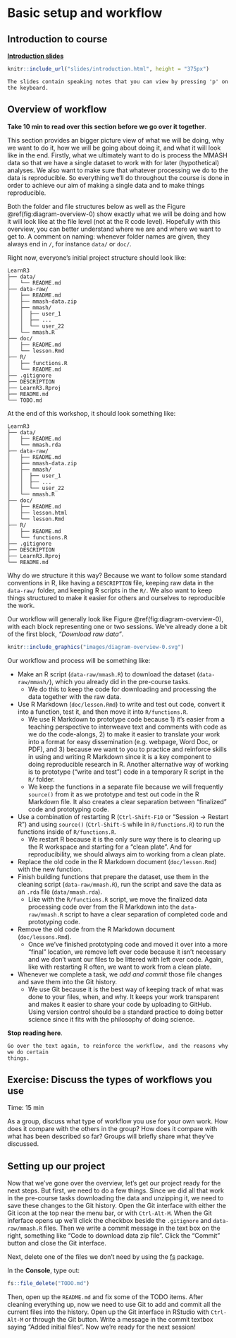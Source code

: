 # Basic setup and workflow {#intro}

## Introduction to course

**[Introduction slides](slides/introduction.html)**

```r
knitr::include_url("slides/introduction.html", height = "375px")
```

```asis
The slides contain speaking notes that you can view by pressing 'p' on the keyboard.
```

## Overview of workflow

**Take 10 min to read over this section before we go over it together**.

This section provides an bigger picture view of what we will be doing, 
why we want to do it, how we will be going about doing it, and what it will look
like in the end. Firstly, what we ultimately want to do is process the MMASH
data so that we have a single dataset to work with for later (hypothetical)
analyses. We also want to make sure that whatever processing we do to the data
is reproducible. So everything we'll do throughout the course is done in order
to achieve our aim of making a single data and to make things reproducible.

Both the folder and file structures below as well as the 
Figure \@ref(fig:diagram-overview-0) show exactly what we will be doing and how
it will look like at the file level (not at the R code level).
Hopefully with this overview, you can better understand where we are and where
we want to get to. A comment on naming: whenever folder names are given,
they always end in `/`, for instance `data/` or `doc/`.

Right now, everyone's initial project structure should look like:

```
LearnR3
├── data/
│   └── README.md
├── data-raw/
│   ├── README.md
│   ├── mmash-data.zip
│   ├── mmash/
│   │  ├── user_1
│   │  ├── ...
│   │  └── user_22
│   └── mmash.R
├── doc/
│   ├── README.md
│   └── lesson.Rmd
├── R/
│   ├── functions.R
│   └── README.md
├── .gitignore
├── DESCRIPTION
├── LearnR3.Rproj
├── README.md
└── TODO.md
```

At the end of this workshop, it should look something like:

```
LearnR3
├── data/
│   ├── README.md
│   └── mmash.rda
├── data-raw/
│   ├── README.md
│   ├── mmash-data.zip
│   ├── mmash/
│   │  ├── user_1
│   │  ├── ...
│   │  └── user_22
│   └── mmash.R
├── doc/
│   ├── README.md
│   ├── lesson.html
│   └── lesson.Rmd
├── R/
│   ├── README.md
│   └── functions.R
├── .gitignore
├── DESCRIPTION
├── LearnR3.Rproj
└── README.md
```

Why do we structure it this way? Because we want to follow some standard conventions
in R, like having a `DESCRIPTION` file, keeping raw data in the `data-raw/` folder,
and keeping R scripts in the `R/`. We also want to keep things structured to make
it easier for others and ourselves to reproducible the work.

Our workflow will generally look like Figure \@ref(fig:diagram-overview-0),
with each block representing one or two sessions. We've already done a bit
of the first block, *"Download raw data"*.

```r
knitr::include_graphics("images/diagram-overview-0.svg")
```

Our workflow and process will be something like:

- Make an R script (`data-raw/mmash.R`) to download the dataset (`data-raw/mmash/`),
which you already did in the pre-course tasks. 
    - We do this to keep the code for downloading and processing the data
    together with the raw data.
- Use R Markdown (`doc/lesson.Rmd`) to write and test out code, convert it into
a function, test it, and then move it into `R/functions.R`.
    - We use R Markdown to prototype code because 1) it's easier from a teaching
    perspective to interweave text and comments with code as we do the
    code-alongs, 2) to make it easier to translate your work into a format for easy
    dissemination (e.g. webpage, Word Doc, or PDF), and 3) because we want to
    you to practice and reinforce skills in using and writing R Markdown since
    it is a key component to doing reproducible research in R. Another alternative
    way of working is to prototype ("write and test") code in a temporary R
    script in the `R/` folder.
    - We keep the functions in a separate file because we will frequently `source()`
    from it as we prototype and test out code in the R Markdown file. It also 
    creates a clear separation between "finalized" code and prototyping code.
- Use a combination of restarting R (`Ctrl-Shift-F10` or "Session -> Restart
R") and using `source()` (`Ctrl-Shift-S` while in `R/functions.R`) to run the
functions inside of `R/functions.R`.
    - We restart R because it is the only sure way there is to clearing up the
    R workspace and starting for a "clean plate". And for reproducibility,
    we should always aim to working from a clean plate.
- Replace the old code in the R Markdown document (`doc/lesson.Rmd`) with the
new function.
- Finish building functions that prepare the dataset, use them in the cleaning
script (`data-raw/mmash.R`), run the script and save the data as an `.rda`
file (`data/mmash.rda`).
    - Like with the `R/functions.R` script, we move the finalized data
    processing code over from the R Markdown into the `data-raw/mmash.R`
    script to have a clear separation of completed code and prototyping code.
- Remove the old code from the R Markdown document (`doc/lessons.Rmd`).
    - Once we've finished prototyping code and moved it over into a more "final"
    location, we remove left over code because it isn't necessary and we don't
    want our files to be littered with left over code. Again, like with restarting
    R often, we want to work from a clean plate.
- Whenever we complete a task, we *add and commit* those file changes and save
them into the Git history.
    - We use Git because it is the best way of keeping track of what was done to
    your files, when, and why. It keeps your work transparent and makes it easier
    to share your code by uploading to GitHub. Using version control should be
    a standard practice to doing better science since it fits with the philosophy
    of doing science.

**Stop reading here**.

```asis
Go over the text again, to reinforce the workflow, and the reasons why we do certain
things.
```

## Exercise: Discuss the types of workflows you use

Time: 15 min

As a group, discuss what type of workflow you use for your own work. How does
it compare with the others in the group? How does it compare with what has been
described so far? Groups will briefly share what they've discussed.

## Setting up our project

Now that we've gone over the overview, let's get our project ready for the next
steps. But first, we need to do a few things. Since we did all that work in the
pre-course tasks downloading the data and unzipping it, we need to save these
changes to the Git history. Open the Git interface with either the Git icon at
the top near the menu bar, or with `Ctrl-Alt-M`. When the Git inferface opens up
we'll click the checkbox beside the `.gitignore` and `data-raw/mmash.R` files.
Then we write a commit message in the text box on the right, something like
"Code to download data zip file". Click the "Commit" button and close the Git
interface.

Next, delete one of the files we don't need by using the [fs] package.

[fs]: https://fs.r-lib.org/

In the **Console**, type out:

```r
fs::file_delete("TODO.md")
```

Then, open up the `README.md` and fix some of the TODO items.
After cleaning everything up, now we need to use Git to add and commit all the 
current files into the history. Open up the Git interface in RStudio with
`Ctrl-Alt-M` or through the Git button. Write a message in the commit textbox
saying "Added initial files". Now we're ready for the next session!
